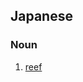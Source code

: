 ==Japanese==
{{ja-kanjitab|しゅく|ほ|yomi=j}}

===Noun===
{{ja-noun|しゅくほ}}

# [[reef]] {{gloss|arrangement to reduce the area of a sail}}